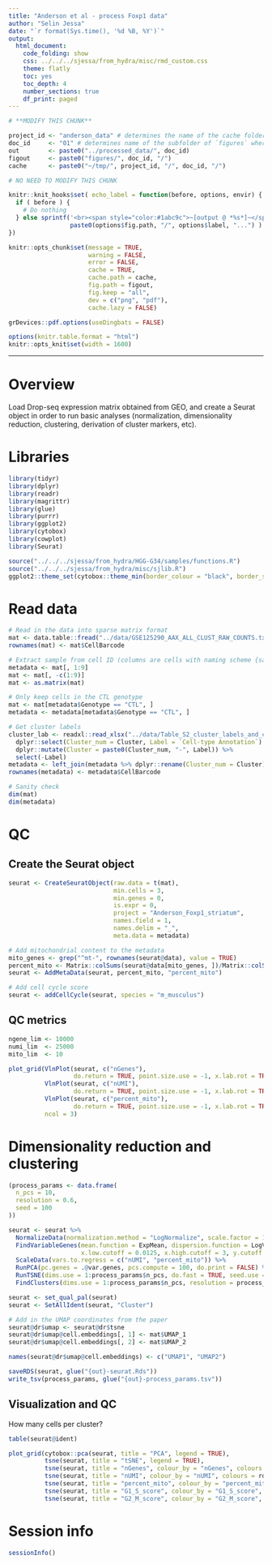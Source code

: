 ```yaml
---
title: "Anderson et al - process Foxp1 data"
author: "Selin Jessa"
date: "`r format(Sys.time(), '%d %B, %Y')`"
output:
  html_document:
    code_folding: show
    css: ../../../sjessa/from_hydra/misc/rmd_custom.css
    theme: flatly
    toc: yes
    toc_depth: 4
    number_sections: true
    df_print: paged
---
```



```r

# **MODIFY THIS CHUNK**

project_id <- "anderson_data" # determines the name of the cache folder
doc_id     <- "01" # determines name of the subfolder of `figures` where pngs/pdfs are saved
out        <- paste0("../processed_data/", doc_id)
figout     <- paste0("figures/", doc_id, "/")
cache      <- paste0("~/tmp/", project_id, "/", doc_id, "/")

```

```r

# NO NEED TO MODIFY THIS CHUNK

knitr::knit_hooks$set( echo_label = function(before, options, envir) {
  if ( before ) {
    # Do nothing
  } else sprintf('<br><span style="color:#1abc9c">~[output @ *%s*]~</span>',
                 paste0(options$fig.path, "/", options$label, "...") )
})

knitr::opts_chunk$set(message = TRUE,
                      warning = FALSE,
                      error = FALSE,
                      cache = TRUE,
                      cache.path = cache,
                      fig.path = figout,
                      fig.keep = "all",
                      dev = c("png", "pdf"),
                      cache.lazy = FALSE)

grDevices::pdf.options(useDingbats = FALSE)

options(knitr.table.format = "html") 
knitr::opts_knit$set(width = 1600)

```

***

# Overview

Load Drop-seq expression matrix obtained from GEO, and create a Seurat object in order
to run basic analyses (normalization, dimensionality reduction, clustering, derivation of cluster
markers, etc).

# Libraries

```r

library(tidyr)
library(dplyr)
library(readr)
library(magrittr)
library(glue)
library(purrr)
library(ggplot2)
library(cytobox)
library(cowplot)
library(Seurat)

source("../../../sjessa/from_hydra/HGG-G34/samples/functions.R")
source("../../../sjessa/from_hydra/misc/sjlib.R")
ggplot2::theme_set(cytobox::theme_min(border_colour = "black", border_size = 0.5))

```

# Read data

```r

# Read in the data into sparse matrix format
mat <- data.table::fread("../data/GSE125290_AAX_ALL_CLUST_RAW_COUNTS.txt.gz", data.table = FALSE)
rownames(mat) <- mat$CellBarcode

# Extract sample from cell ID (columns are cells with naming scheme {sample}_{cell barcode})
metadata <- mat[, 1:9]
mat <- mat[, -c(1:9)]
mat <- as.matrix(mat)

# Only keep cells in the CTL genotype
mat <- mat[metadata$Genotype == "CTL", ]
metadata <- metadata[metadata$Genotype == "CTL", ]

# Get cluster labels
cluster_lab <- readxl::read_xlsx("../data/Table_S2_cluster_labels_and_counts.xlsx") %>% 
  dplyr::select(Cluster_num = Cluster, Label = `Cell-type Annotation`) %>% 
  dplyr::mutate(Cluster = paste0(Cluster_num, "-", Label)) %>% 
  select(-Label)
metadata <- left_join(metadata %>% dplyr::rename(Cluster_num = Cluster), cluster_lab, by = "Cluster_num")
rownames(metadata) <- metadata$CellBarcode

# Sanity check
dim(mat)
dim(metadata)

```

# QC

## Create the Seurat object

```r

seurat <- CreateSeuratObject(raw.data = t(mat),
                             min.cells = 3,
                             min.genes = 0,
                             is.expr = 0,
                             project = "Anderson_Foxp1_striatum",
                             names.field = 1,
                             names.delim = "_",
                             meta.data = metadata)

# Add mitochondrial content to the metadata
mito_genes <- grep("^mt-", rownames(seurat@data), value = TRUE)
percent_mito <- Matrix::colSums(seurat@data[mito_genes, ])/Matrix::colSums(seurat@data) * 100
seurat <- AddMetaData(seurat, percent_mito, "percent_mito")

# Add cell cycle score
seurat <- addCellCycle(seurat, species = "m_musculus")

```

## QC metrics

```r

ngene_lim <- 10000
numi_lim  <- 25000
mito_lim  <- 10

plot_grid(VlnPlot(seurat, c("nGenes"),   
                  do.return = TRUE, point.size.use = -1, x.lab.rot = TRUE) + ylim(NA, ngene_lim),
          VlnPlot(seurat, c("nUMI"),          
                  do.return = TRUE, point.size.use = -1, x.lab.rot = TRUE) + ylim(NA, numi_lim),
          VlnPlot(seurat, c("percent_mito"),
                  do.return = TRUE, point.size.use = -1, x.lab.rot = TRUE) + ylim(NA, mito_lim),
          ncol = 3)

```

# Dimensionality reduction and clustering

```r

(process_params <- data.frame(
  n_pcs = 10,
  resolution = 0.6,
  seed = 100
))

seurat <- seurat %>%
  NormalizeData(normalization.method = "LogNormalize", scale.factor = 10000) %>%
  FindVariableGenes(mean.function = ExpMean, dispersion.function = LogVMR,
                    x.low.cutoff = 0.0125, x.high.cutoff = 3, y.cutoff = 0.5) %>%
  ScaleData(vars.to.regress = c("nUMI", "percent_mito")) %>%
  RunPCA(pc.genes = .@var.genes, pcs.compute = 100, do.print = FALSE) %>%
  RunTSNE(dims.use = 1:process_params$n_pcs, do.fast = TRUE, seed.use = process_params$seed) %>%
  FindClusters(dims.use = 1:process_params$n_pcs, resolution = process_params$resolution, random.seed = process_params$seed)

seurat <- set_qual_pal(seurat)
seurat <- SetAllIdent(seurat, "Cluster")

# Add in the UMAP coordinates from the paper
seurat@dr$umap <- seurat@dr$tsne
seurat@dr$umap@cell.embeddings[, 1] <- mat$UMAP_1
seurat@dr$umap@cell.embeddings[, 2] <- mat$UMAP_2

names(seurat@dr$umap@cell.embeddings) <- c("UMAP1", "UMAP2")

saveRDS(seurat, glue("{out}-seurat.Rds"))
write_tsv(process_params, glue("{out}-process_params.tsv"))

```

## Visualization and QC

How many cells per cluster?

```r

table(seurat@ident)

```

```r

plot_grid(cytobox::pca(seurat, title = "PCA", legend = TRUE),
          tsne(seurat, title = "tSNE", legend = TRUE),
          tsne(seurat, title = "nGenes", colour_by = "nGenes", colours = rdbu, colour_by_type = "continuous", label = FALSE),
          tsne(seurat, title = "nUMI", colour_by = "nUMI", colours = rdbu, colour_by_type = "continuous", label = FALSE),
          tsne(seurat, title = "percent_mito", colour_by = "percent_mito", colours = rdbu, colour_by_type = "continuous", label = FALSE),
          tsne(seurat, title = "G1_S_score", colour_by = "G1_S_score", colours = ylrd, colour_by_type = "continuous", label = FALSE),
          tsne(seurat, title = "G2_M_score", colour_by = "G2_M_score", colours = ylrd, colour_by_type = "continuous", label = FALSE))

```


<!-- ## PCA -->

<!-- ```{r viz_pca, fig.width = 12, fig.height = 4, dependson = 'process1'} -->

<!-- plot_grid(cytobox::pca(seurat, dim1 = 1, dim2 = 2), -->
<!--           cytobox::pca(seurat, dim1 = 1, dim2 = 3), -->
<!--           cytobox::pca(seurat, dim1 = 1, dim2 = 4), ncol = 3) -->

<!-- VizPCA(seurat, 1:4, nCol = 4, font.size = 0.9) -->

<!-- getVarianceExplained(seurat) -->

<!-- ``` -->

<!-- # Markers -->

<!-- ```{r seurat_markers, dependson = 'process1', eval = TRUE} -->

<!-- seurat_markers <- FindAllMarkers(seurat) -->

<!-- write_tsv(seurat_markers, glue("{out}-cluster_markers.tsv")) -->

<!-- ``` -->

<!-- Plot them: -->

<!-- ```{r seurat_markers_heatmap, fig.width = 7, fig.height = 18, dependson = 'process1'} -->

<!-- seurat_markers <- readr::read_tsv(glue("{out}-cluster_markers.tsv")) -->

<!-- DT::datatable(seurat_markers %>% -->
<!--                 group_by(cluster) %>% -->
<!--                 top_n(100, avg_logFC), filter = "top") -->

<!-- top15 <- seurat_markers %>% group_by(cluster) %>% top_n(15, avg_logFC) -->

<!-- DoHeatmap(object = seurat, genes.use = top15$gene, -->
<!--           slim.col.label = TRUE, remove.key = TRUE, -->
<!--           col.low = "#2166AC", -->
<!--           col.mid = "#E5E0DC", -->
<!--           col.high = "#B2182B") -->

<!-- rownames(seurat_markers) <- NULL -->

<!-- ``` -->

# Session info

```r

sessionInfo()

```